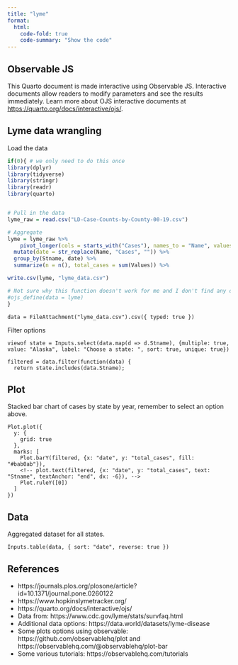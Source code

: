 ```yaml
---
title: "lyme"
format:
  html:
    code-fold: true
    code-summary: "Show the code"
---
```


## Observable JS

This Quarto document is made interactive using Observable JS. Interactive documents allow readers to modify parameters and see the results immediately. Learn more about OJS interactive documents at <https://quarto.org/docs/interactive/ojs/>.

## Lyme data wrangling

Load the data

```r
if(0){ # we only need to do this once
library(dplyr)
library(tidyverse)
library(stringr)
library(readr)
library(quarto)


# Pull in the data
lyme_raw = read.csv("LD-Case-Counts-by-County-00-19.csv")

# Aggregate 
lyme = lyme_raw %>% 
    pivot_longer(cols = starts_with("Cases"), names_to = "Name", values_to = "Values") %>%
  mutate(date = str_replace(Name, "Cases", "")) %>% 
  group_by(Stname, date) %>% 
  summarize(n = n(), total_cases = sum(Values)) %>%

write.csv(lyme, "lyme_data.csv")

# Not sure why this function doesn't work for me and I don't find any documentation
#ojs_define(data = lyme)
}
```

```ojs
data = FileAttachment("lyme_data.csv").csv({ typed: true })
```

Filter options

```ojs
viewof state = Inputs.select(data.map(d => d.Stname), {multiple: true, value: "Alaska", label: "Choose a state: ", sort: true, unique: true})

filtered = data.filter(function(data) {
  return state.includes(data.Stname);
```

::: {.panel-tabset}

## Plot

Stacked bar chart of cases by state by year, remember to select an option above. 

```ojs
Plot.plot({
  y: {
    grid: true
  },
  marks: [
    Plot.barY(filtered, {x: "date", y: "total_cases", fill: "#bab0ab"}),
    <!-- plot.text(filtered, {x: "date", y: "total_cases", text: "Stname", textAnchor: "end", dx: -6}), -->
    Plot.ruleY([0])
  ]
})
```
## Data

Aggregated dataset for all states. 

```ojs
Inputs.table(data, { sort: "date", reverse: true })
```

:::

## References

-   https://journals.plos.org/plosone/article?id=10.1371/journal.pone.0260122
-   https://www.hopkinslymetracker.org/
-   https://quarto.org/docs/interactive/ojs/
-   Data from: https://www.cdc.gov/lyme/stats/survfaq.html\
-   Additional data options: https://data.world/datasets/lyme-disease
-   Some plots options using observable: https://github.com/observablehq/plot and https://observablehq.com/@observablehq/plot-bar
-   Some various tutorials: https://observablehq.com/tutorials
